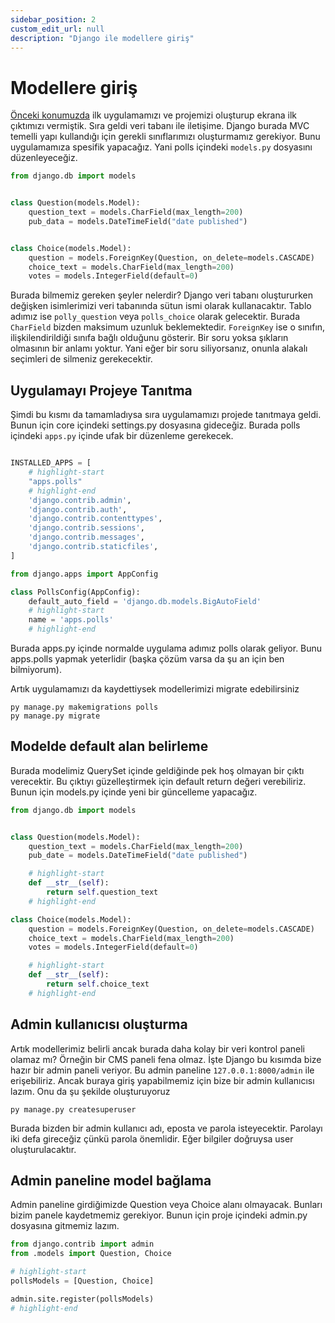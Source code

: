 ```yaml
---
sidebar_position: 2
custom_edit_url: null
description: "Django ile modellere giriş"
---
```




# Modellere giriş

[Önceki konumuzda](1-tutorial1.mdx) ilk uygulamamızı ve projemizi oluşturup ekrana ilk çıktımızı vermiştik. Sıra geldi veri tabanı ile iletişime. Django burada MVC temelli yapı kullandığı için gerekli sınıflarımızı oluşturmamız gerekiyor. Bunu uygulamamıza spesifik yapacağız. Yani polls içindeki `models.py` dosyasını düzenleyeceğiz.


```python title="apps/polls/models.py" 
from django.db import models


class Question(models.Model):
    question_text = models.CharField(max_length=200)
    pub_data = models.DateTimeField("date published")


class Choice(models.Model):
    question = models.ForeignKey(Question, on_delete=models.CASCADE)
    choice_text = models.CharField(max_length=200)
    votes = models.IntegerField(default=0)
```

Burada bilmemiz gereken şeyler nelerdir? Django veri tabanı oluştururken değişken isimlerimizi veri tabanında sütun ismi olarak kullanacaktır. Tablo adımız ise `polly_question` veya `polls_choice` olarak gelecektir. Burada `CharField` bizden maksimum uzunluk beklemektedir. `ForeignKey` ise o sınıfın, ilişkilendirildiği sınıfa bağlı olduğunu gösterir. Bir soru yoksa şıkların olmasının bir anlamı yoktur. Yani eğer bir soru siliyorsanız, onunla alakalı seçimleri de silmeniz gerekecektir.

## Uygulamayı Projeye Tanıtma

Şimdi bu kısmı da tamamladıysa sıra uygulamamızı projede tanıtmaya geldi. Bunun için core içindeki settings.py dosyasına gideceğiz. Burada polls içindeki `apps.py` içinde ufak bir düzenleme gerekecek.



<Tabs>
  <TabItem value="settings" label="core/settings.py">

```python

INSTALLED_APPS = [
    # highlight-start
    "apps.polls"
    # highlight-end
    'django.contrib.admin',
    'django.contrib.auth',
    'django.contrib.contenttypes',
    'django.contrib.sessions',
    'django.contrib.messages',
    'django.contrib.staticfiles',
]

```

  </TabItem>

  <TabItem value="apps" label="apps/polls/apps.py">

```python 
from django.apps import AppConfig

class PollsConfig(AppConfig):
    default_auto_field = 'django.db.models.BigAutoField'
    # highlight-start
    name = 'apps.polls'
    # highlight-end
```

  </TabItem>
</Tabs>


Burada apps.py içinde normalde uygulama adımız polls olarak geliyor. Bunu apps.polls yapmak yeterlidir (başka çözüm varsa da şu an için ben bilmiyorum).


Artık uygulamamızı da kaydettiysek modellerimizi migrate edebilirsiniz

```lanugage-plain
py manage.py makemigrations polls
py manage.py migrate

```

## Modelde default alan belirleme


Burada modelimiz QuerySet içinde geldiğinde pek hoş olmayan bir çıktı verecektir. Bu çıktıyı güzelleştirmek için default return değeri verebiliriz. Bunun için models.py içinde yeni bir güncelleme yapacağız.


```python title="apps/polls/models.py" 
from django.db import models


class Question(models.Model):
    question_text = models.CharField(max_length=200)
    pub_date = models.DateTimeField("date published")

    # highlight-start
    def __str__(self):
        return self.question_text
    # highlight-end

class Choice(models.Model):
    question = models.ForeignKey(Question, on_delete=models.CASCADE)
    choice_text = models.CharField(max_length=200)
    votes = models.IntegerField(default=0)

    # highlight-start
    def __str__(self):
        return self.choice_text
    # highlight-end

```


## Admin kullanıcısı oluşturma

Artık modellerimiz belirli ancak burada daha kolay bir veri kontrol paneli olamaz mı? Örneğin bir CMS paneli fena olmaz. İşte Django bu kısımda bize hazır bir admin paneli veriyor. Bu admin paneline `127.0.0.1:8000/admin` ile erişebiliriz. Ancak buraya giriş yapabilmemiz için bize bir admin kullanıcısı lazım. Onu da şu şekilde oluşturuyoruz

```language-plain
py manage.py createsuperuser
```

Burada bizden bir admin kullanıcı adı, eposta ve parola isteyecektir. Parolayı iki defa gireceğiz çünkü parola önemlidir. Eğer bilgiler doğruysa user oluşturulacaktır.


## Admin paneline model bağlama

Admin paneline girdiğimizde Question veya Choice alanı olmayacak. Bunları bizim panele kaydetmemiz gerekiyor. Bunun için proje içindeki admin.py dosyasına gitmemiz lazım. 

```python title="apps/polls/admin.py" 
from django.contrib import admin
from .models import Question, Choice

# highlight-start
pollsModels = [Question, Choice]

admin.site.register(pollsModels)
# highlight-end
```